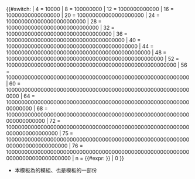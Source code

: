 <includeonly><onlyinclude>{{#switch:{{{1|0}}}
| 4 = 10000
| 8 = 100000000
| 12 = 1000000000000
| 16 = 10000000000000000
| 20 = 100000000000000000000
| 24 = 1000000000000000000000000
| 28 = 10000000000000000000000000000
| 32 = 100000000000000000000000000000000
| 36 = 1000000000000000000000000000000000000
| 40 = 10000000000000000000000000000000000000000
| 44 = 100000000000000000000000000000000000000000000
| 48 = 1000000000000000000000000000000000000000000000000
| 52 = 10000000000000000000000000000000000000000000000000000
| 56 = 100000000000000000000000000000000000000000000000000000000
| 60 = 1000000000000000000000000000000000000000000000000000000000000
| 64 = 10000000000000000000000000000000000000000000000000000000000000000
| 68 = 100000000000000000000000000000000000000000000000000000000000000000000
| 72 = 1000000000000000000000000000000000000000000000000000000000000000000000000
| 75 = 1000000000000000000000000000000000000000000000000000000000000000000000000000
| 76 = 10000000000000000000000000000000000000000000000000000000000000000000000000000
| n = {{#expr:{{floor| ({{{2}}}) mod 10 }} }}
| 0
}}</onlyinclude></includeonly><noinclude>{{esoteric}}

*本模板為{{tl|數字轉中文}}的模組、也是{{tl|數字轉中文}}模板的一部份

</noinclude>